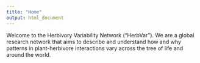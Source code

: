 ```yaml
---
title: "Home"
output: html_document
---
```


Welcome to the Herbivory Variability Network ("HerbVar"). We are a global research network that aims to describe and understand how and why patterns in plant-herbivore interactions vary across the tree of life and around the world.

